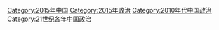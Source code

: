 [[Category:2015年中国|Category:2015年中国]]
[[Category:2015年政治|Category:2015年政治]]
[[Category:2010年代中国政治|Category:2010年代中国政治]]
[[Category:21世纪各年中国政治|Category:21世纪各年中国政治]]